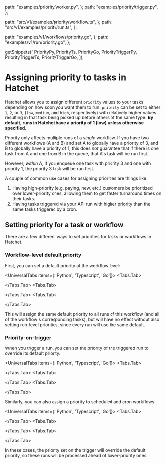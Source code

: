 
  path: "examples/priority/worker.py",
};
  path: "examples/priority/trigger.py",
};

  path: "src/v1/examples/priority/workflow.ts",
};
  path: "src/v1/examples/priority/run.ts",
};

  path: "examples/v1/workflows/priority.go",
};
  path: "examples/v1/run/priority.go",
};

  getSnippets([
    PriorityPy,
    PriorityTs,
    PriorityGo,
    PriorityTriggerPy,
    PriorityTriggerTs,
    PriorityTriggerGo,
  ]);

# Assigning priority to tasks in Hatchet

Hatchet allows you to assign different `priority` values to your tasks depending on how soon you want them to run. `priority` can be set to either `1`, `2`, or `3`, (`low`, `medium`, and `high`, respectively) with relatively higher values resulting in that task being picked up before others of the same type. **By default, runs in Hatchet have a priority of 1 (low) unless otherwise specified.**

<Callout type="warning" emoji="🪓">

Priority only affects multiple runs of a _single_ workflow. If you have two different workflows (A and B) and set A to globally have a priority of 3, and B to globally have a priority of 1, this does _not_ guarantee that if there is one task from A and one from B in the queue, that A's task will be run first.

However, _within_ A, if you enqueue one task with priority 3 and one with priority 1, the priority 3 task will be run first.

</Callout>

A couple of common use cases for assigning priorities are things like:

1. Having high-priority (e.g. paying, new, etc.) customers be prioritized over lower-priority ones, allowing them to get faster turnaround times on their tasks.
2. Having tasks triggered via your API run with higher priority than the same tasks triggered by a cron.

## Setting priority for a task or workflow

There are a few different ways to set priorities for tasks or workflows in Hatchet.

### Workflow-level default priority

First, you can set a default priority at the workflow level:

<UniversalTabs items={['Python', 'Typescript', 'Go']}>
  <Tabs.Tab>

<GithubSnippet src={PriorityPy} target="Default priority" />

  </Tabs.Tab>
  <Tabs.Tab>

<GithubSnippet src={PriorityTs} target="Task Priority in a Workflow" />

  </Tabs.Tab>
  <Tabs.Tab>
    <GithubSnippet src={PriorityGo} target="Default priority" />

  </Tabs.Tab>
</UniversalTabs>

This will assign the same default priority to all runs of this workflow (and all of the workflow's corresponding tasks), but will have no effect without also setting run-level priorities, since every run will use the same default.

### Priority-on-trigger

When you trigger a run, you can set the priority of the triggered run to override its default priority.

<UniversalTabs items={['Python', 'Typescript', 'Go']}>
  <Tabs.Tab>

<GithubSnippet src={PriorityTriggerPy} target="Runtime priority" />

  </Tabs.Tab>
  <Tabs.Tab>

<GithubSnippet src={PriorityTriggerTs} target="Run a Task with a Priority" />

  </Tabs.Tab>
  <Tabs.Tab>
    <GithubSnippet src={PriorityTriggerGo} target="Running a Task with Priority" />

  </Tabs.Tab>
</UniversalTabs>

Similarly, you can also assign a priority to scheduled and cron workflows.

<UniversalTabs items={['Python', 'Typescript', 'Go']}>
  <Tabs.Tab>

<GithubSnippet src={PriorityTriggerPy} target="Scheduled priority" />

  </Tabs.Tab>
  <Tabs.Tab>

<GithubSnippet src={PriorityTriggerTs} target="Schedule and cron" />

  </Tabs.Tab>
  <Tabs.Tab>
    <GithubSnippet src={PriorityTriggerGo} target="Schedule and cron" />

  </Tabs.Tab>
</UniversalTabs>

In these cases, the priority set on the trigger will override the default priority, so these runs will be processed ahead of lower-priority ones.
